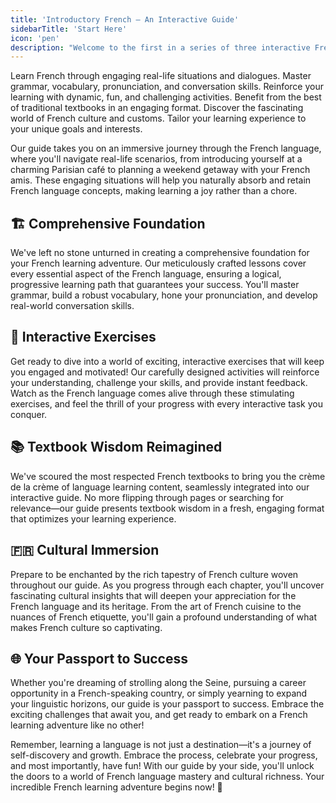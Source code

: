 ```yaml
---
title: 'Introductory French — An Interactive Guide'
sidebarTitle: 'Start Here'
icon: 'pen'
description: "Welcome to the first in a series of three interactive French language guides brought to you by SayBloom. an unparalleled French learning experience—Bloom's Comprehensive Guide to French is meticulously crafted. This interactive guide is designed to captivate, engage, and inspire you every step of the way."
---
```


<CardGroup>
<Card title="Immersive Scenarios 🌍" icon="people">
Learn French through engaging real-life situations and dialogues.
</Card>

<Card title="Comprehensive Lessons 🧱" icon="list-check">
  Master grammar, vocabulary, pronunciation, and conversation skills.
</Card>

<Card title="Interactive Exercises 🎨" icon="list-check">
  Reinforce your learning with dynamic, fun, and challenging activities.
</Card>

<Card title="Integrated Textbook Wisdom 📚" icon="book">
  Benefit from the best of traditional textbooks in an engaging format.
</Card>

<Card title="Cultural Insights 🎭" icon="globe">
  Discover the fascinating world of French culture and customs.
</Card>

<Card title="Personalized Learning 🎯" icon="target">
Tailor your learning experience to your unique goals and interests.
</Card>
</CardGroup>

Our guide takes you on an immersive journey through the French language, where you'll navigate real-life scenarios, from introducing yourself at a charming Parisian café to planning a weekend getaway with your French amis. These engaging situations will help you naturally absorb and retain French language concepts, making learning a joy rather than a chore.

## 🏗️ Comprehensive Foundation

We've left no stone unturned in creating a comprehensive foundation for your French learning adventure. Our meticulously crafted lessons cover every essential aspect of the French language, ensuring a logical, progressive learning path that guarantees your success. You'll master grammar, build a robust vocabulary, hone your pronunciation, and develop real-world conversation skills.

## 🎯 Interactive Exercises

Get ready to dive into a world of exciting, interactive exercises that will keep you engaged and motivated! Our carefully designed activities will reinforce your understanding, challenge your skills, and provide instant feedback. Watch as the French language comes alive through these stimulating exercises, and feel the thrill of your progress with every interactive task you conquer.

## 📚 Textbook Wisdom Reimagined

We've scoured the most respected French textbooks to bring you the crème de la crème of language learning content, seamlessly integrated into our interactive guide. No more flipping through pages or searching for relevance—our guide presents textbook wisdom in a fresh, engaging format that optimizes your learning experience.

## 🇫🇷 Cultural Immersion

Prepare to be enchanted by the rich tapestry of French culture woven throughout our guide. As you progress through each chapter, you'll uncover fascinating cultural insights that will deepen your appreciation for the French language and its heritage. From the art of French cuisine to the nuances of French etiquette, you'll gain a profound understanding of what makes French culture so captivating.

## 🌐 Your Passport to Success

Whether you're dreaming of strolling along the Seine, pursuing a career opportunity in a French-speaking country, or simply yearning to expand your linguistic horizons, our guide is your passport to success. Embrace the exciting challenges that await you, and get ready to embark on a French learning adventure like no other!

<Info>
  Remember, learning a language is not just a destination—it's a journey of
  self-discovery and growth. Embrace the process, celebrate your progress, and
  most importantly, have fun! With our guide by your side, you'll unlock the
  doors to a world of French language mastery and cultural richness. Your
  incredible French learning adventure begins now! 🚀
</Info>
